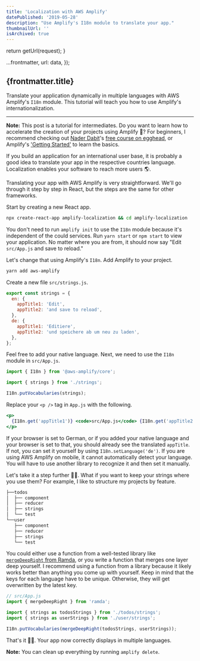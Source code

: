 ```yaml
---
title: 'Localization with AWS Amplify'
datePublished: '2019-05-28'
description: "Use Amplify's I18n module to translate your app."
thumbnailUrl: ''
isArchived: true
---
```



  return getUrl(request);
}

  ...frontmatter,
  url: data,
});

## {frontmatter.title}

Translate your application dynamically in multiple languages with AWS Amplify's `I18n` module. This tutorial will teach you how to use Amplify's internationalization.

---

**Note:** This post is a tutorial for intermediates. Do you want to learn how to accelerate the creation of your projects using Amplify 🚀? For beginners, I recommend checking out [Nader Dabit](https://twitter.com/dabit3)'s [free course on egghead](https://egghead.io/courses/building-serverless-web-applications-with-react-aws-amplify), or Amplify's ['Getting Started'](https://aws-amplify.github.io/docs/js/start) to learn the basics.

If you build an application for an international user base, it is probably a good idea to translate your app in the respective countries language. Localization enables your software to reach more users 🌎.

Translating your app with AWS Amplify is very straightforward. We'll go through it step by step in React, but the steps are the same for other frameworks.

Start by creating a new React app.

```bash
npx create-react-app amplify-localization && cd amplify-localization
```

You don't need to run `amplify init` to use the `I18n` module because it's independent of the could services. Run `yarn start` or `npm start` to view your application. No matter where you are from, it should now say "Edit `src/App.js` and save to reload."

Let's change that using Amplify's `I18n`. Add Amplify to your project.

```bash
yarn add aws-amplify
```

Create a new file `src/strings.js`.

```js
export const strings = {
  en: {
    appTitle1: 'Edit',
    appTitle2: 'and save to reload',
  },
  de: {
    appTitle1: 'Editiere',
    appTitle2: 'und speichere ab um neu zu laden',
  },
};
```

Feel free to add your native language. Next, we need to use the `I18n` module in `src/App.js`.

```js
import { I18n } from '@aws-amplify/core';

import { strings } from './strings';

I18n.putVocabularies(strings);
```

Replace your `<p />` tag in `App.js` with the following.

```jsx
<p>
  {I18n.get('appTitle1')} <code>src/App.js</code> {I18n.get('appTitle2')}
</p>
```

If your browser is set to German, or if you added your native language and your browser is set to that, you should already see the translated `appTitle`. If not, you can set it yourself by using `I18n.setLanguage('de')`. If you are using AWS Amplify on mobile, it cannot automatically detect your language. You will have to use another library to recognize it and then set it manually.

Let's take it a step further 👏🏻. What if you want to keep your strings where you use them? For example, I like to structure my projects by feature.

```bash
├──todos
│  ├── component
│  ├── reducer
│  ├── strings
│  └── test
└──user
   ├── component
   ├── reducer
   ├── strings
   └── test
```

You could either use a function from a well-tested library like [`mergeDeepRight` from Ramda](https://ramdajs.com/docs/#mergeDeepRight), or you write a function that merges one layer deep yourself. I recommend using a function from a library because it likely works better than anything you come up with yourself. Keep in mind that the keys for each language have to be unique. Otherwise, they will get overwritten by the latest key.

```js
// src/App.js
import { mergeDeepRight } from 'ramda';

import { strings as todosStrings } from './todos/strings';
import { strings as userStrings } from './user/strings';

I18n.putVocabularies(mergeDeepRight(todosStrings, userStrings));
```

That's it 👍🏻. Your app now correctly displays in multiple languages.

**Note:** You can clean up everything by running `amplify delete`.